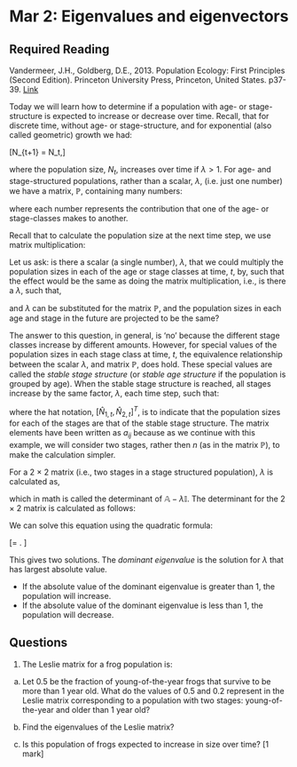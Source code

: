 # Mar 2: Eigenvalues and eigenvectors

## Required Reading
Vandermeer, J.H., Goldberg, D.E., 2013. Population Ecology: First Principles (Second Edition). Princeton University Press, Princeton, United States. p37-39. [Link](https://ebookcentral-proquest-com.qe2a-proxy.mun.ca/lib/mun/detail.action?docID=1205619)

Today we will learn how to determine if a population with age- or stage-structure is expected to increase or decrease over time. Recall, that for discrete time, without age- or stage-structure, and for exponential (also called geometric) growth we had:

\[N_{t+1} = \lambda N_t,\]

where the population size, $N_t$, increases over time if $\lambda > 1$. For age- and stage-structured populations, rather than a scalar, $\lambda$, (i.e. just one number) we have a matrix, $\mathbb{P}$,  containing many numbers:

\begin{equation}
\mathbb{P} = 
\left[
\begin{array}{ccccc}
p_{11} & p_{12} & \dots & \dots & p_{1n} \\
p_{21} & p_{22} & \dots & \dots & p_{2n} \\
\vdots & \vdots & \vdots & \vdots & \vdots \\
p_{n1} & \dots & \dots & \dots & p_{nn} \\
\end{array}
\right],
\end{equation}

where each number represents the contribution that one of the age- or stage-classes makes to another.

Recall that to calculate the population size at the next time step, we use matrix multiplication:

\begin{eqnarray}
\left[
\begin{array}{c}
N_{1,t+1} \\
N_{2,t+1}\\
\vdots \\
N_{n,t+1}
\end{array}
\right] = 
\left[
\begin{array}{ccccc}
p_{11} & p_{12} & \dots & \dots & p_{1n} \\
p_{21} & p_{22} & \dots & \dots & p_{2n} \\
\vdots & \vdots & \vdots & \vdots & \vdots \\
p_{n1} & \dots & \dots & \dots & p_{nn} \\
\end{array}
\right]
\left[
\begin{array}{c}
N_{1,t} \\
N_{2,t} \\
\vdots \\
N_{n,t}
\end{array}
\right]
,
\end{eqnarray}

Let us ask: is there a scalar (a single number), $\lambda$, that we could multiply the population sizes in each of the age or stage classes at time, $t$, by, such that the effect would be the same as doing the matrix multiplication, i.e., is there a $\lambda$, such that,

\begin{eqnarray}
\left[
\begin{array}{c}
N_{1,t+1} \\
N_{2,t+1}\\
\vdots \\
N_{n,t+1}
\end{array}
\right] = 
\lambda
\left[
\begin{array}{c}
N_{1,t} \\
N_{2,t} \\
\vdots \\
N_{n,t}
\end{array}
\right]
,
\end{eqnarray}

and $\lambda$ can be substituted for the matrix $\mathbb{P}$, and the population sizes in each age and stage in the future are projected to be the same?

The answer to this question, in general, is 'no' because the different stage classes increase by different amounts. However, for special values of the population sizes in each stage class at time, $t$, the equivalence relationship between the scalar $\lambda$, and matrix $\mathbb{P}$, does hold. These special values are called the _stable stage structure_ (or _stable age structure_ if the population is grouped by age). When the stable stage structure is reached, all stages increase by the same factor, $\lambda$, each time step, such that:


\begin{eqnarray}
\lambda \left[
\begin{array}{c}
\hat{N}_{1,t} \\
\hat{N}_{2,t} \\
\end{array}
\right]
 = 
\left[
\begin{array}{cc}
a_{11} & a_{12}
\\
a_{21} & a_{22} \\
\end{array}
\right]

\left[
\begin{array}{c}
\hat{N}_{1,t} \\
\hat{N}_{2,t} \\
\end{array}
\right]
,
\end{eqnarray}

where the hat notation, $[\hat{N}_{1,t}, \hat{N}_{2,t}]^T$, is to indicate that the population sizes for each of the stages are that of the stable stage structure. The matrix elements have been written as $a_{ij}$ because as we continue with this example, we will consider two stages, rather then $n$ (as in the matrix $\mathbb{P}$), to make the calculation simpler.

For a 2 $\times$ 2 matrix (i.e., two stages in a stage structured population), $\lambda$ is calculated as,

\begin{equation}
Det \left[
\begin{array}{cc}
a_{11}-\lambda & a_{12}
\\
a_{21} & a_{22}-\lambda \\
\end{array}
\right] = 0
\end{equation}

which in math is called the determinant of $\mathbb{A} - \lambda \mathbb{I}$. The determinant for the 2 $\times$ 2 matrix is calculated as follows: 

\begin{eqnarray}
(a_{11} - \lambda)(a_{22} - \lambda) - a_{12}a_{21} & = & 0 \\
\lambda^2 - (a_{11} + a_{22})\lambda + a_{11}a_{22} - a_{12}a_{21} & = & 0
\end{eqnarray}

We can solve this equation using the quadratic formula:

\[\lambda = \frac{a_{11} + a_{22} \pm \sqrt{(a_{11}+a_{22})^2 - 4(a_{11}a_{22} - a_{21}a_{12})}}{2}. \]

This gives two solutions. The _dominant eigenvalue_ is the solution for $\lambda$ that has largest absolute value.

- If the absolute value of the dominant eigenvalue is greater than 1, the population will increase.
- If the absolute value of the dominant eigenvalue is less than 1, the population will decrease.

## Questions
1. The Leslie matrix for a frog population is:

\begin{equation}
\left[
\begin{array}{cc}
0 & 2\\
0.5 & 0.2\\
\end{array}
\right]
\end{equation}

a. Let 0.5 be the fraction of young-of-the-year frogs that survive to be more than 1 year old. What do the values of 0.5 and 0.2 represent in the Leslie matrix corresponding to a population with two stages: young-of-the-year and older than 1 year old? 

b. Find the eigenvalues of the Leslie matrix? 

c. Is this population of frogs expected to increase in size over time? [1 mark]
